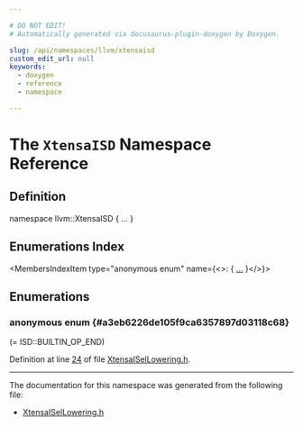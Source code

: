 ```yaml
---

# DO NOT EDIT!
# Automatically generated via docusaurus-plugin-doxygen by Doxygen.

slug: /api/namespaces/llvm/xtensaisd
custom_edit_url: null
keywords:
  - doxygen
  - reference
  - namespace

---
```





# The `XtensaISD` Namespace Reference

<DoxygenPage pluginConfig={pluginConfig}>



## Definition

<CodeBlock>namespace llvm::XtensaISD &#123; ... &#125;</CodeBlock>

## Enumerations Index

<MembersIndex>

<MembersIndexItem
  type="anonymous enum"
  name={<>:  &#123; <a href="#a3eb6226de105f9ca6357897d03118c68">...</a> &#125;</>}>
</MembersIndexItem>

</MembersIndex>


<SectionDefinition>

## Enumerations

### anonymous enum  {#a3eb6226de105f9ca6357897d03118c68}

<MemberDefinition
  prototype="anonymous enum ">

<EnumerationList title="Enumeration values">

<Link id="a3eb6226de105f9ca6357897d03118c68ae36b7407032825e0b315e3289caa6b16" />
<EnumerationListItem name="FIRST_NUMBER">
 (= ISD::BUILTIN&#95;OP&#95;END)
</EnumerationListItem>

<Link id="a3eb6226de105f9ca6357897d03118c68a5f2a10771a35d4c75e8faed9142f86e0" />
<EnumerationListItem name="BR_JT">

</EnumerationListItem>

<Link id="a3eb6226de105f9ca6357897d03118c68abe63db912fba08c534950d33d0f030b6" />
<EnumerationListItem name="CALL">

</EnumerationListItem>

<Link id="a3eb6226de105f9ca6357897d03118c68ac5018082c4630e8399056e12b14289f4" />
<EnumerationListItem name="EXTUI">

</EnumerationListItem>

<Link id="a3eb6226de105f9ca6357897d03118c68a0ae4f9ac3aad9262cc88d8589c79dda4" />
<EnumerationListItem name="PCREL_WRAPPER">

</EnumerationListItem>

<Link id="a3eb6226de105f9ca6357897d03118c68a0de4867f71e2762ccba487ed3a2ba115" />
<EnumerationListItem name="RET">

</EnumerationListItem>

<Link id="a3eb6226de105f9ca6357897d03118c68a010549c13b9242ca1660c3a322f75903" />
<EnumerationListItem name="SELECT_CC">

</EnumerationListItem>

<Link id="a3eb6226de105f9ca6357897d03118c68a942e8c408c377c31d61c94a32ad7844e" />
<EnumerationListItem name="SRCL">

</EnumerationListItem>

<Link id="a3eb6226de105f9ca6357897d03118c68a2ccc4c16b7e1057800a40e148996ef1c" />
<EnumerationListItem name="SRCR">

</EnumerationListItem>

</EnumerationList>

Definition at line <a href="/docs/api/files/lib/lib/target/lib/target/xtensa/xtensaisellowering-h/#l00024">24</a> of file <a href="/docs/api/files/lib/lib/target/lib/target/xtensa/xtensaisellowering-h">XtensaISelLowering.h</a>.
</MemberDefinition>

</SectionDefinition>

<hr/>

The documentation for this namespace was generated from the following file:

<ul>
<li><a href="/docs/api/files/lib/lib/target/lib/target/xtensa/xtensaisellowering-h">XtensaISelLowering.h</a></li>
</ul>

</DoxygenPage>
